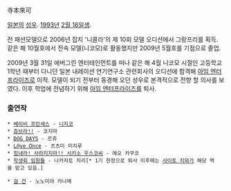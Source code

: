 寺本來可

[[일본]]의 [[성우]]. [[1993년]] [[2월 16일]]생.

전 패션모델으로 2006년 잡지 '니콜라'의 제 10회 모델 오디션에서 그랑프리를 획득. 같은 해 10월호에서 전속 모델(니코모)로 활동했지만 2009년 5월호를 기점으로 졸업. 

2009년 3월 31일 에버그린 엔터테인먼트를 떠나 같은 해 4월 니코모 시절인 고등학교 1학년 때부터 다니던 일본 내레이션 연기연구소 관련회사의 오디션에 합격해 [[아임 엔터프라이즈]]로 이적. 모델이 되기 전부터 동경해 오던 성우로 본격적으로 전향 할 의사를 보였다. 이후 학업에 전념하기 위해 [[아임 엔터프라이즈]]를 퇴사.

=== 출연작 ===
 * [[베이비 프린세스]] - [[니지코]]
 * [[츄브라!!]] - 코지마
 * [[DOG DAYS]] - 르쥬
 * [[L@ve Once]] - 츠츠미 미치루
 * [[힘내라! 사라지지마!! 시키소 우스코씨]] - 에오 카쿠코
 * [[학생회 임원들]] - 나카자토 치리[* 1기 한정으로 퇴사 이후에는 [[사이토 치와]]가 해당 역을 맡고 있음.]

 * [[걸 건]] - 노노미야 카나메
